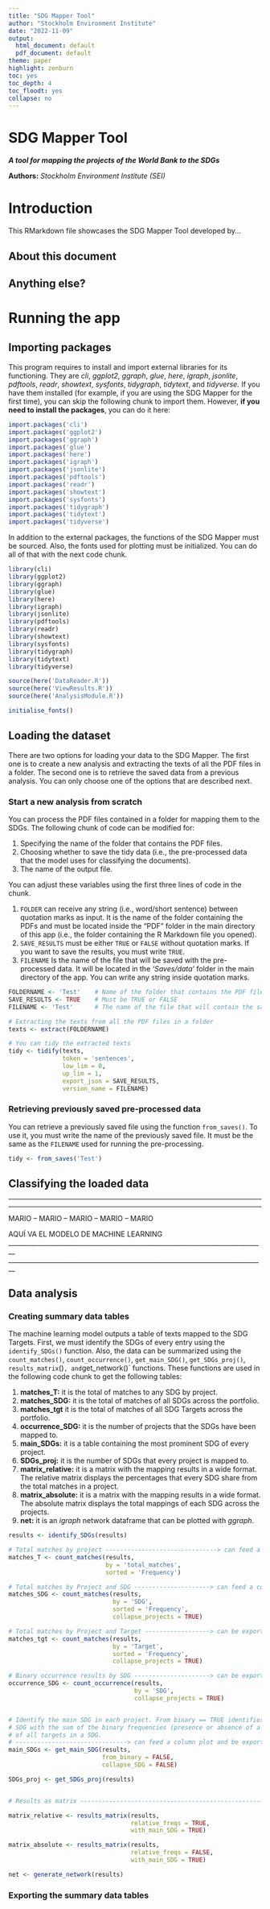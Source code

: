 ```yaml
---
title: "SDG Mapper Tool"
author: "Stockholm Environment Institute"
date: "2022-11-09"
output:
  html_document: default
  pdf_document: default
theme: paper
highlight: zenburn
toc: yes
toc_depth: 4
toc_floodt: yes
collapse: no
---
```


SDG Mapper Tool
==============

***A tool for mapping the projects of the World Bank to the SDGs***

**Authors:** *Stockholm Environment Institute (SEI)*

# Introduction

This RMarkdown file showcases the SDG Mapper Tool developed by...

## About this document

## Anything else?



# Running the app

## Importing packages

This program requires to install and import external libraries for its functioning. They are _cli_, _ggplot2_, _ggraph_, _glue_, _here_, _igraph_, _jsonlite_, _pdftools_, _readr_, _showtext_, _sysfonts_, _tidygraph_, _tidytext_, and _tidyverse._ If you have them installed (for example, if you are using the SDG Mapper for the first time), you can skip the following chunk to import them. However, **if you need to install the packages**, you can do it here:

```r
import.packages('cli')
import.packages('ggplot2')
import.packages('ggraph')
import.packages('glue')
import.packages('here')
import.packages('igraph')
import.packages('jsonlite')
import.packages('pdftools')
import.packages('readr')
import.packages('showtext')
import.packages('sysfonts')
import.packages('tidygraph')
import.packages('tidytext')
import.packages('tidyverse')
```

In addition to the external packages, the functions of the SDG Mapper must be sourced. Also, the fonts used for plotting must be initialized. You can do all of that with the next code chunk.

```r
library(cli)
library(ggplot2)
library(ggraph)
library(glue)
library(here)
library(igraph)
library(jsonlite)
library(pdftools)
library(readr)
library(showtext)
library(sysfonts)
library(tidygraph)
library(tidytext)
library(tidyverse)

source(here('DataReader.R'))
source(here('ViewResults.R'))
source(here('AnalysisModule.R'))

initialise_fonts()
```

## Loading the dataset

There are two options for loading your data to the SDG Mapper. The first one is to create a new analysis and extracting the texts of all the PDF files in a folder. The second one is to retrieve the saved data from a previous analysis. You can only choose one of the options that are described next.

### Start a new analysis from scratch

You can process the PDF files contained in a folder for mapping them to the SDGs. The following chunk of code can be modified for:

1. Specifying the name of the folder that contains the PDF files.
2. Choosing whether to save the tidy data (i.e., the pre-processed data that the model uses for classifying the documents).
3. The name of the output file.

You can adjust these variables using the first three lines of code in the chunk. 

1. `FOLDER` can receive any string (i.e., word/short sentence) between quotation marks as input. It is the name of the folder containing the PDFs and must be located inside the "PDF" folder in the main directory of this app (i.e., the folder containing the R Markdown file you opened).
2. `SAVE_RESULTS` must be either `TRUE` or `FALSE` without quotation marks. If you want to save the results, you must write `TRUE`.
3. `FILENAME` Is the name of the file that will be saved with the pre-processed data. It will be located in the *'Saves/data'* folder in the main directory of the app. You can write any string inside quotation marks.

```r
FOLDERNAME <- 'Test'    # Name of the folder that contains the PDF files
SAVE_RESULTS <- TRUE    # Must be TRUE or FALSE
FILENAME <- 'Test'      # The name of the file that will contain the saved results

# Extracting the texts from all the PDF files in a folder
texts <- extract(FOLDERNAME)

# You can tidy the extracted texts
tidy <- tidify(texts, 
               token = 'sentences', 
               low_lim = 0, 
               up_lim = 1,
               export_json = SAVE_RESULTS,
               version_name = FILENAME)
```

### Retrieving previously saved pre-processed data

You can retrieve a previously saved file using the function `from_saves()`. To use it, you must write the name of the previously saved file. It must be the same as the `FILENAME` used for running the pre-processing.

```r
tidy <- from_saves('Test')
```

## Classifying the loaded data
________________________________________________________________________________
________________________________________________________________________________
MARIO -- MARIO -- MARIO -- MARIO -- MARIO

AQUÍ VA EL MODELO DE MACHINE LEARNING
________________________________________________________________________________
________________________________________________________________________________

## Data analysis

### Creating summary data tables

The machine learning model outputs a table of texts mapped to the SDG Targets. First, we must identify the SDGs of every entry using the `identify_SDGs()` function.
Also, the data can be summarized using the `count_matches()`, `count_occurrence()`, `get_main_SDG()`, `get_SDGs_proj()`, `results_matrix`()`, and `get_network()` functions. These functions are used in the following code chunk to get the following tables:

1. **matches_T:** it is the total of matches to any SDG by project.
2. **matches_SDG:** it is the total of matches of all SDGs across the portfolio.
3. **matches_tgt** it is the total of matches of all SDG Targets across the portfolio.
4. **occurrence_SDG:** it is the number of projects that the SDGs have been mapped to.
5. **main_SDGs:** it is a table containing the most prominent SDG of every project.
5. **SDGs_proj:** it is the number of SDGs that every project is mapped to.
6. **matrix_relative:** it is a matrix with the mapping results in a wide format. The relative matrix displays the percentages that every SDG share from the total matches in a project.
7. **matrix_absolute:** it is a matrix with the mapping results in a wide format. The absolute matrix displays the total mappings of each SDG across the projects.
8. **net:** it is an _igraph_ network dataframe that can be plotted with _ggraph_.

```r
results <- identify_SDGs(results)

# Total matches by project -------------------------------> can feed a histogram
matches_T <- count_matches(results,
                           by = 'total_matches',
                           sorted = 'Frequency')

# Total matches by Project and SDG ---------------------> can feed a column plot
matches_SDG <- count_matches(results,
                             by = 'SDG',
                             sorted = 'Frequency',
                             collapse_projects = TRUE)

# Total matches by Project and Target ------------------> can be exported as csv
matches_tgt <- count_matches(results,
                             by = 'Target',
                             sorted = 'Frequency',
                             collapse_projects = TRUE)

# Binary occurrence results by SDG ---------------------> can be exported as csv
occurrence_SDG <- count_occurrence(results,
                                   by = 'SDG',
                                   collapse_projects = TRUE)


# Identify the main SDG in each project. From binary == TRUE identifies the main
# SDG with the sum of the binary frequencies (presence or absence of a target)
# of all targets in a SDG.
# -------------------------------> can feed a column plot and be exported to csv
main_SDGs <- get_main_SDG(results,
                          from_binary = FALSE,
                          collapse_SDG = FALSE)

SDGs_proj <- get_SDGs_proj(results)


# Results as matrix ------------------------------------------------------------

matrix_relative <- results_matrix(results,
                                  relative_freqs = TRUE,
                                  with_main_SDG = TRUE)

matrix_absolute <- results_matrix(results,
                                  relative_freqs = FALSE,
                                  with_main_SDG = TRUE)

net <- generate_network(results)
```

### Exporting the summary data tables
